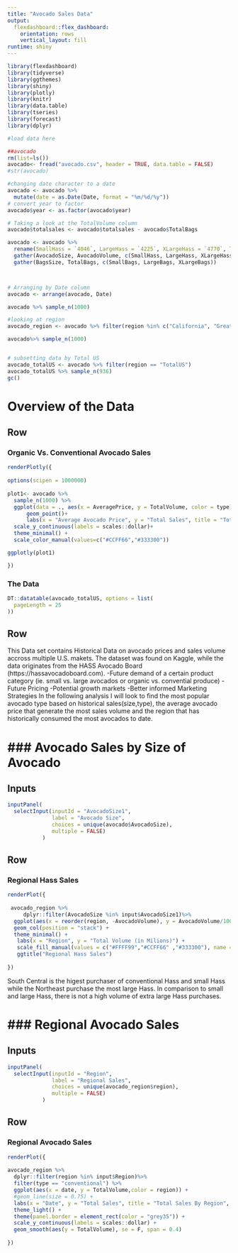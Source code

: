 ```yaml
---
title: "Avocado Sales Data"
output: 
  flexdashboard::flex_dashboard:
    orientation: rows
    vertical_layout: fill
runtime: shiny 
---
```


```r
library(flexdashboard)
library(tidyverse)
library(ggthemes)
library(shiny)
library(plotly)
library(knitr)
library(data.table)
library(tseries)
library(forecast)
library(dplyr)

```


```r
#load data here 

##avocado 
rm(list=ls())
avocado<- fread("avocado.csv", header = TRUE, data.table = FALSE) 
#str(avocado)

#changing date character to a date 
avocado <- avocado %>%
  mutate(date = as.Date(Date, format = "%m/%d/%y"))
# convert year to factor
avocado$year <- as.factor(avocado$year)

# Taking a look at the TotalVolume column
avocado$totalsales <- avocado$totalsales - avocado$TotalBags

avocado <- avocado %>% 
  rename(SmallHass = `4046`, LargeHass = `4225`, XLargeHass = `4770`, TotalVolume = totalsales)%>%
  gather(AvocadoSize, AvocadoVolume, c(SmallHass, LargeHass, XLargeHass))%>%
  gather(BagsSize, TotalBags, c(SmallBags, LargeBags, XLargeBags))



# Arranging by Date column       
avocado <- arrange(avocado, Date)

avocado %>% sample_n(1000)

#looking at region
avocado_region <- avocado %>% filter(region %in% c("California", "GreatLakes", "Midsouth", "Northeast", "Plains", "SouthCentral", "Southeast",  "West"))

avocado%>% sample_n(1000)


# subsetting data by Total US
avocado_totalUS <- avocado %>% filter(region == "TotalUS")
avocado_totalUS %>% sample_n(936)
gc()

```

Overview of the Data 
==============================

Row {data-width=650}
---------------------------------------
### Organic Vs. Conventional Avocado Sales 

```r
renderPlotly({
  
options(scipen = 1000000)
  
plot1<- avocado %>% 
  sample_n(1000) %>% 
  ggplot(data = ., aes(x = AveragePrice, y = TotalVolume, color = type))+
      geom_point()+
      labs(x = "Average Avocado Price", y = "Total Sales", title = "Total Sales Volume by Average Avocado Price", subtitle = "Organic Vs. Conventional", caption = "Kaggle:Avocado Dataset")+
  scale_y_continuous(labels = scales::dollar)+
  theme_minimal() +
  scale_color_manual(values=c("#CCFF66","#333300"))

ggplotly(plot1)

})

```


### The Data 

```r
DT::datatable(avocado_totalUS, options = list(
  pageLength = 25
))
```


Row {data-width=350}
-----------------------------------

  This Data set contains Historical Data on avocado prices and sales volume accross multiple U.S. makets. The dataset was found on Kaggle, while the data originates from the HASS Avocado Board (https://hassavocadoboard.com). 
   -Future demand of a certain product category (ie. small vs. large avocados or organic vs. convential produce)
  -Future Pricing 
  -Potential growth markets
  -Better informed Marketing Strategies 
  In the following analysis I will look to find the most popular avocado type based on historical sales(size,type), the average avocado price that generate the most sales volume and the region that has historically consumed the most avocados to date. 



### Avocado Sales by Size of Avocado
=====================================

Inputs {.sidebar}
-------------------------------------------

```r
inputPanel(
  selectInput(inputId = "AvocadoSize1",
              label = "Avocado Size",
              choices = unique(avocado$AvocadoSize),
              multiple = FALSE)
           )
```

Row 
-----------------------------------

### Regional Hass Sales 

```r
renderPlot({
  
 avocado_region %>%
     dplyr::filter(AvocadoSize %in% input$AvocadoSize1)%>%
  ggplot(aes(x = reorder(region, -AvocadoVolume), y = AvocadoVolume/1000000, fill = AvocadoSize)) +
  geom_col(position = "stack") +
  theme_minimal() +
   labs(x = "Region", y = "Total Volume (in Milions)") +
   scale_fill_manual(values = c("#FFFF99","#CCFF66" ,"#333300"), name = "Avocado Size") +
   ggtitle("Regional Hass Sales")
           
})

```

South Central is the higest purchaser of conventional Hass and small Hass while the Northeast purchase the most large Hass. In comparison to small and large Hass, there is not a high volume of extra large Hass purchases.

### Regional Avocado Sales
====================================

Inputs {.sidebar}
-------------------------------------------

```r
inputPanel(
  selectInput(inputId = "Region",
              label = "Regional Sales",
              choices = unique(avocado_region$region),
              multiple = FALSE)
           )
```

Row 
--------------------------------------
### Regional Avocado Sales 

```r
renderPlot({
  
avocado_region %>% 
  dplyr::filter(region %in% input$Region)%>%
  filter(type == "conventional") %>%
  ggplot(aes(x = date, y = TotalVolume,color = region)) +
  #geom_line(size = 0.75) +
  labs(x = "Date", y = "Total Sales", title = "Total Sales By Region", subtitle = "Line Plot")+
  theme_light() +
  theme(panel.border = element_rect(color = "grey35")) +
  scale_y_continuous(labels = scales::dollar) +
  geom_smooth(aes(y = TotalVolume), se = F, span = 0.4)  
  
})
  
```



